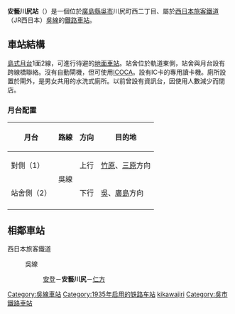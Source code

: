{{日本車站資訊
|公司色 = #0072bc
|文字色 = 
|站名 = 安藝川尻站
|圖片 =Akikawajiri20071208.JPG
|pxl = 
|圖片說明 =站房
|日文原名 =安芸川尻
|平假名 =あきかわじり
|羅馬拼音 =Aki-Kawajiri
|副站名 = 
|所屬公司 = [[西日本旅客鐵道|西日本旅客鐵道]]（JR西日本）
|電報略號 = シリ
|車站編號 =
|所在地 = [[廣島縣|廣島縣]][[吳市|吳市]]川尻町西二丁目19-5
|車站構造 = [[地面車站|地面車站]]
|月台配置 = 1面2線
|啟用年月日 = 1935年（[[昭和|昭和]]10年）11月24日
|廢站年月日 = 
|乘客人數 =1,001
|上下車人次 =
|統計年度 =2013年
|轉車 =
|備註 =業務委託站<br/>設有[[綠窗口|綠窗口]]
|全寬備註 = 
|adjacent = {{Adjacent stations|system=西日本旅客鐵道|line=HY|left=安登|right=仁方|note-left=JR-Y20<br>4.1km|note-mid=JR-Y19<br>距離[[三原站_(日本)|三原]]52.8km|note-right=JR-Y18<br>4.8km}}
}}
'''安藝川尻站'''（{{jpn|j=安芸川尻駅|hg=あきかわじりえき|rm=Akikawajiri eki|f=y}}）是一個位於[[廣島縣|廣島縣]][[吳市|吳市]]川尻町西二丁目、屬於[[西日本旅客鐵道|西日本旅客鐵道]]（JR西日本）[[吳線|吳線]]的[[鐵路車站|鐵路車站]]。
== 車站結構 ==
[[島式月台|島式月台]]1面2線，可進行待避的[[地面車站|地面車站]]。站舍位於軌道東側，站舍與月台設有跨線橋聯絡。沒有自動閘機，但可使用[[ICOCA|ICOCA]]。設有IC卡的專用讀卡機。廁所設置於閘外，是男女共用的水洗式廁所。以前曾設有資訊台，因使用人數減少而閉店。
=== 月台配置 ===
{| rules="rows" class="wikitable"
!月台!!路線!!方向!!目的地
|-
! 對側（1）
|rowspan=2 | {{JR西路線記號|H|Y}} 吳線
| style="text-align:center" | 上行
|[[竹原站|竹原]]、[[三原站_(日本)|三原]]方向
|-
! 站舍側（2）
| style="text-align:center" | 下行
|[[吳站|吳]]、[[廣島站|廣島]]方向
|-
|}
== 相鄰車站 ==
; 西日本旅客鐵道
: {{JR西路線記號|H|Y}} 吳線
:: [[安登站|安登]]－'''安藝川尻'''－[[仁方站|仁方]]

{{吳線}}
{{Japan-rail-stub}}
{{DEFAULTSORT:Aki-kawajiri}}
[[Category:吳線車站|Category:吳線車站]]
[[Category:1935年启用的铁路车站|Category:1935年启用的铁路车站]]
[[Category:日本鐵路車站_A|kikawajiri]]
[[Category:吳市鐵路車站|Category:吳市鐵路車站]]